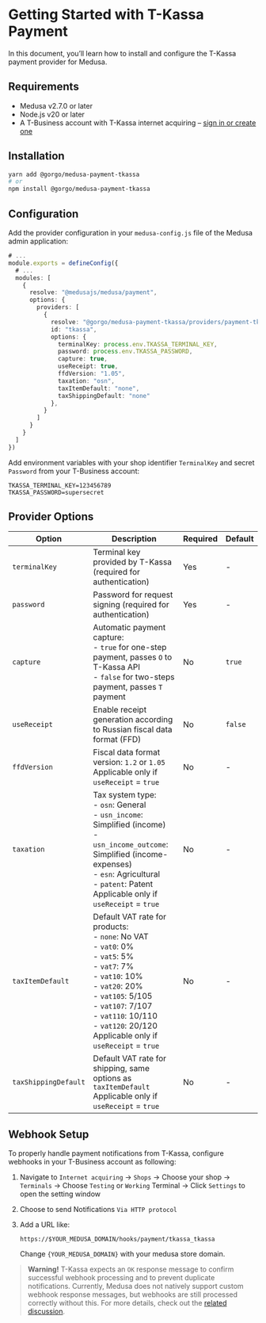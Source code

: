 # Getting Started with T-Kassa Payment

In this document, you’ll learn how to install and configure the T-Kassa payment provider for Medusa.

## Requirements

- Medusa v2.7.0 or later
- Node.js v20 or later
- A T-Business account with T-Kassa internet acquiring – [sign in or create one](https://www.tbank.ru/kassa/?utm_source=partners_sme&utm_medium=prt.utl&utm_campaign=business.int_acquiring.7-3S975SBSY&partnerId=7-3S975SBSY&agentId=5-B6HGU9OD&agentSsoId=1316b7dd-3a90-4167-9d35-37910431a19c)

## Installation

```bash
yarn add @gorgo/medusa-payment-tkassa
# or
npm install @gorgo/medusa-payment-tkassa
```

## Configuration

Add the provider configuration in your `medusa-config.js` file of the Medusa admin application:

```ts
# ...
module.exports = defineConfig({
  # ...
  modules: [
    {
      resolve: "@medusajs/medusa/payment",
      options: {
        providers: [
          {
            resolve: "@gorgo/medusa-payment-tkassa/providers/payment-tkassa",
            id: "tkassa",
            options: {
              terminalKey: process.env.TKASSA_TERMINAL_KEY,
              password: process.env.TKASSA_PASSWORD,
              capture: true,
              useReceipt: true,
              ffdVersion: "1.05",
              taxation: "osn",
              taxItemDefault: "none",
              taxShippingDefault: "none"
            },
          }   
        ]
      }
    }
  ]
})
```

Add environment variables with your shop identifier `TerminalKey` and secret `Password` from your T-Business account:

```text
TKASSA_TERMINAL_KEY=123456789
TKASSA_PASSWORD=supersecret
```

## Provider Options

| Option               | Description                                                                                                                                                                                                                                                              | Required | Default |
| -------------------- | ------------------------------------------------------------------------------------------------------------------------------------------------------------------------------------------------------------------------------------------------------------------------ | -------- | ------- |
| `terminalKey`        | Terminal key provided by T-Kassa (required for authentication)                                                                                                                                                                                                           | Yes      | -       |
| `password`           | Password for request signing (required for authentication)                                                                                                                                                                                                               | Yes      | -       |
| `capture`            | Automatic payment capture:<br/>- `true` for one-step payment, passes `O` to T-Kassa API<br/>- `false` for two-steps payment, passes `T` payment                                                                                                                            | No       | `true`  |
| `useReceipt`         | Enable receipt generation according to Russian fiscal data format (FFD)                                                                                                                                                                                                  | No       | `false` |
| `ffdVersion`         | Fiscal data format version: `1.2` or `1.05`<br/>Applicable only if `useReceipt` = `true`                                                                                                                                                                                  | No       | -       |
| `taxation`           | Tax system type:<br/>- `osn`: General<br/>- `usn_income`: Simplified (income)<br/>- `usn_income_outcome`: Simplified (income-expenses)<br/>- `esn`: Agricultural<br/>- `patent`: Patent<br/>Applicable only if `useReceipt` = `true`                                           | No       | -       |
| `taxItemDefault`     | Default VAT rate for products:<br/>- `none`: No VAT<br/>- `vat0`: 0%<br/>- `vat5`: 5%<br/>- `vat7`: 7%<br/>- `vat10`: 10%<br/>- `vat20`: 20%<br/>- `vat105`: 5/105<br/>- `vat107`: 7/107<br/>- `vat110`: 10/110<br/>- `vat120`: 20/120<br/>Applicable only if `useReceipt` = `true` | No       | -       |
| `taxShippingDefault` | Default VAT rate for shipping, same options as `taxItemDefault`<br/>Applicable only if `useReceipt` = `true`                                                                                                                                                              | No       | -       |

## Webhook Setup

To properly handle payment notifications from T-Kassa, configure webhooks in your T-Business account as following:

1. Navigate to `Internet acquiring` → `Shops` → Choose your shop → `Terminals` → Choose `Testing` or `Working` Terminal → Click `Settings` to open the setting window

2. Choose to send Notifications `Via HTTP protocol`

3. Add a URL like:
    ```
    https://$YOUR_MEDUSA_DOMAIN/hooks/payment/tkassa_tkassa
    ```
    Change `{YOUR_MEDUSA_DOMAIN}` with your medusa store domain.

> **Warning!** T-Kassa expects an `OK` response message to confirm successful webhook processing and to prevent duplicate notifications. Currently, Medusa does not natively support custom webhook response messages, but webhooks are still processed correctly without this. For more details, check out the [related discussion](https://github.com/medusajs/medusa/discussions/12887).
